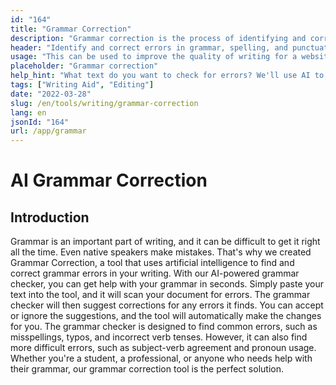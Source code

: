 ```yaml
---
id: "164"
title: "Grammar Correction"
description: "Grammar correction is the process of identifying and correcting errors in grammar, spelling, and punctuation. This can be done manually or with the help of AI-powered software. AI-powered grammar correction software is able to identify errors in grammar, spelling, and punctuation with the help of Natural Language Processing (NLP). This technology can be used to help improve the quality of writing, whether it be for a website, blog, or even a book."
header: "Identify and correct errors in grammar, spelling, and punctuation."
usage: "This can be used to improve the quality of writing for a website, blog, or even a book."
placeholder: "Grammar correction"
help_hint: "What text do you want to check for errors? We'll use AI to help improve the quality of your writing."
tags: ["Writing Aid", "Editing"]
date: "2022-03-28"
slug: /en/tools/writing/grammar-correction
lang: en
jsonId: "164"
url: /app/grammar
---
```


# AI Grammar Correction

## Introduction

Grammar is an important part of writing, and it can be difficult to get it right all the time. Even native speakers make mistakes. That's why we created Grammar Correction, a tool that uses artificial intelligence to find and correct grammar errors in your writing. With our AI-powered grammar checker, you can get help with your grammar in seconds. Simply paste your text into the tool, and it will scan your document for errors. The grammar checker will then suggest corrections for any errors it finds. You can accept or ignore the suggestions, and the tool will automatically make the changes for you. The grammar checker is designed to find common errors, such as misspellings, typos, and incorrect verb tenses. However, it can also find more difficult errors, such as subject-verb agreement and pronoun usage. Whether you're a student, a professional, or anyone who needs help with their grammar, our grammar correction tool is the perfect solution.
